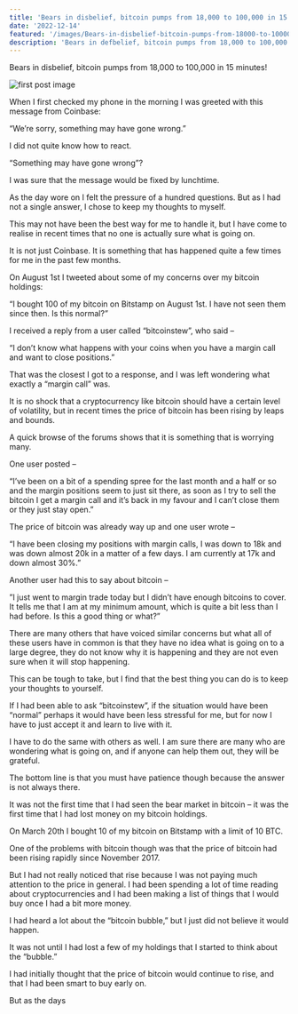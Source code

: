 ```yaml
---
title: 'Bears in disbelief, bitcoin pumps from 18,000 to 100,000 in 15 minutes!'
date: '2022-12-14'
featured: '/images/Bears-in-disbelief-bitcoin-pumps-from-18000-to-100000-in-15-minutes-featured.png'
description: 'Bears in defbelief, bitcoin pumps from 18,000 to 100,000 in 15 minutes!'
---
```


Bears in disbelief, bitcoin pumps from 18,000 to 100,000 in 15 minutes!

![first post image](/images/Bears-in-disbelief-bitcoin-pumps-from-18000-to-100000-in-15-minutes.png)

When I first checked my phone in the morning I was greeted with this message from Coinbase:

“We’re sorry, something may have gone wrong.”

I did not quite know how to react.

“Something may have gone wrong”?

I was sure that the message would be fixed by lunchtime.

As the day wore on I felt the pressure of a hundred questions. But as I had not a single answer, I chose to keep my thoughts to myself.

This may not have been the best way for me to handle it, but I have come to realise in recent times that no one is actually sure what is going on.

It is not just Coinbase. It is something that has happened quite a few times for me in the past few months.

On August 1st I tweeted about some of my concerns over my bitcoin holdings:

“I bought 100 of my bitcoin on Bitstamp on August 1st. I have not seen them since then. Is this normal?”

I received a reply from a user called “bitcoinstew”, who said –

“I don’t know what happens with your coins when you have a margin call and want to close positions.”

That was the closest I got to a response, and I was left wondering what exactly a “margin call” was.

It is no shock that a cryptocurrency like bitcoin should have a certain level of volatility, but in recent times the price of bitcoin has been rising by leaps and bounds.

A quick browse of the forums shows that it is something that is worrying many.

One user posted –

“I’ve been on a bit of a spending spree for the last month and a half or so and the margin positions seem to just sit there, as soon as I try to sell the bitcoin I get a margin call and it’s back in my favour and I can’t close them or they just stay open.”

The price of bitcoin was already way up and one user wrote –

“I have been closing my positions with margin calls, I was down to 18k and was down almost 20k in a matter of a few days. I am currently at 17k and down almost 30%.”

Another user had this to say about bitcoin –

”I just went to margin trade today but I didn’t have enough bitcoins to cover. It tells me that I am at my minimum amount, which is quite a bit less than I had before. Is this a good thing or what?”

There are many others that have voiced similar concerns but what all of these users have in common is that they have no idea what is going on to a large degree, they do not know why it is happening and they are not even sure when it will stop happening.

This can be tough to take, but I find that the best thing you can do is to keep your thoughts to yourself.

If I had been able to ask “bitcoinstew”, if the situation would have been “normal” perhaps it would have been less stressful for me, but for now I have to just accept it and learn to live with it.

I have to do the same with others as well. I am sure there are many who are wondering what is going on, and if anyone can help them out, they will be grateful.

The bottom line is that you must have patience though because the answer is not always there.

It was not the first time that I had seen the bear market in bitcoin – it was the first time that I had lost money on my bitcoin holdings.

On March 20th I bought 10 of my bitcoin on Bitstamp with a limit of 10 BTC.

One of the problems with bitcoin though was that the price of bitcoin had been rising rapidly since November 2017.

But I had not really noticed that rise because I was not paying much attention to the price in general. I had been spending a lot of time reading about cryptocurrencies and I had been making a list of things that I would buy once I had a bit more money.

I had heard a lot about the “bitcoin bubble,” but I just did not believe it would happen.

It was not until I had lost a few of my holdings that I started to think about the “bubble.”

I had initially thought that the price of bitcoin would continue to rise, and that I had been smart to buy early on.

But as the days
